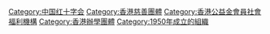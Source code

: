 {{Commonscat|Hong Kong Red Cross}}
{{Catmore}}

[[Category:中国红十字会|Category:中国红十字会]]
[[Category:香港慈善團體|Category:香港慈善團體]]
[[Category:香港公益金會員社會福利機構|Category:香港公益金會員社會福利機構]]
[[Category:香港辦學團體|Category:香港辦學團體]]
[[Category:1950年成立的組織|Category:1950年成立的組織]]